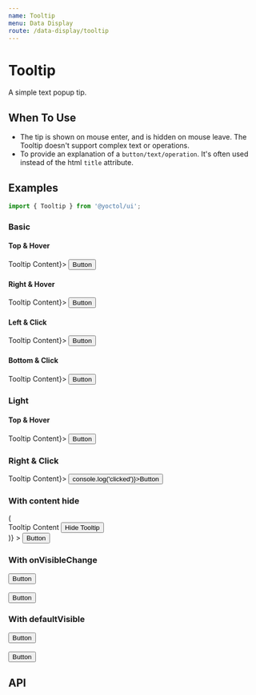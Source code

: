 ```yaml
---
name: Tooltip
menu: Data Display
route: /data-display/tooltip
---
```



# Tooltip

A simple text popup tip.

## When To Use

- The tip is shown on mouse enter, and is hidden on mouse leave. The Tooltip doesn't support complex text or operations.
- To provide an explanation of a `button/text/operation`. It's often used instead of the html `title` attribute.

## Examples

```js
import { Tooltip } from '@yoctol/ui';
```

### Basic

#### Top & Hover

<Playground>
  <Tooltip placement="top" content={<span>Tooltip Content</span>}>
    <Button>Button</Button>
  </Tooltip>
</Playground>

#### Right & Hover

<Playground>
  <Tooltip placement="right" content={<span>Tooltip Content</span>}>
    <Button>Button</Button>
  </Tooltip>
</Playground>

#### Left & Click

<Playground>
  <Tooltip placement="left" trigger="click" content={<span>Tooltip Content</span>}>
    <Button>Button</Button>
  </Tooltip>
</Playground>

#### Bottom & Click

<Playground>
  <Tooltip placement="bottom" trigger="click" content={<span>Tooltip Content</span>}>
    <Button>Button</Button>
  </Tooltip>
</Playground>

### Light

#### Top & Hover

<Playground>
  <Tooltip light placement="top" content={<span>Tooltip Content</span>}>
    <Button>Button</Button>
  </Tooltip>
</Playground>

### Right & Click

<Playground>
  <Tooltip light placement="right" trigger="click" content={<span>Tooltip Content</span>}>
    <Button onClick={() => console.log('clicked')}>Button</Button>
  </Tooltip>
</Playground>

### With content hide

<Playground>
  <Tooltip
    light
    placement="right"
    trigger="click"
    content={hide => (
      <div>
        Tooltip Content
        <Button size="sm" onClick={hide}>Hide Tooltip</Button>
      </div>
    )}
  >
    <Button>Button</Button>
  </Tooltip>
</Playground>

### With onVisibleChange

<Playground>
  <Tooltip
    placement="right"
    trigger="click"
    content="Tooltip content"
    onVisibleChange={console.log}
  >
    <Button>Button</Button>
  </Tooltip>
  <br />
  <br />
  <Tooltip
    placement="right"
    content="Tooltip content"
    onVisibleChange={console.log}
  >
    <Button>Button</Button>
  </Tooltip>
</Playground>


### With defaultVisible

<Playground>
  <Tooltip
    placement="right"
    trigger="click"
    content="Tooltip content"
    defaultVisible
  >
    <Button>Button</Button>
  </Tooltip>
  <br />
  <br />
  <Tooltip
    placement="right"
    content="Tooltip content"
    defaultVisible
  >
    <Button>Button</Button>
  </Tooltip>
</Playground>

## API

<PropsTable of={Tooltip} />
